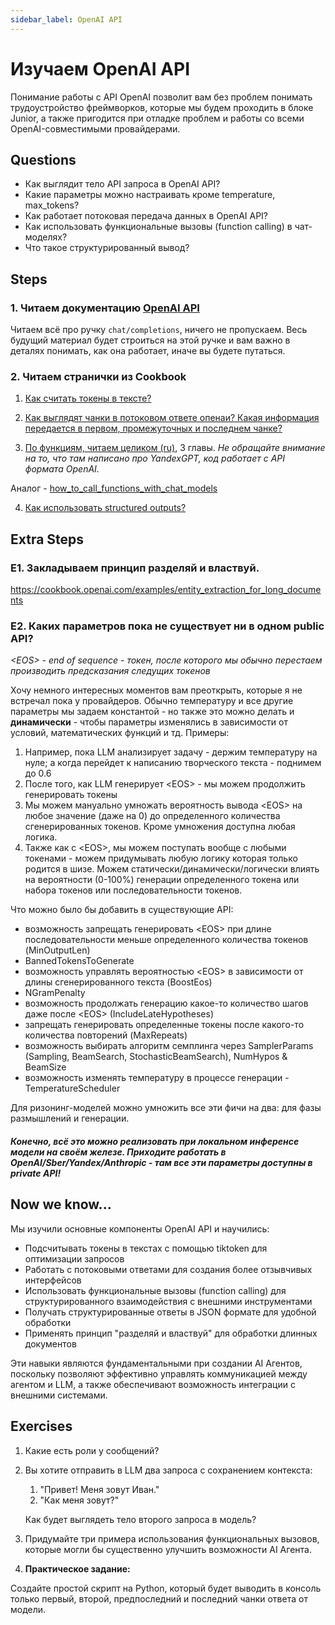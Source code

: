 ```yaml
---
sidebar_label: OpenAI API
---
```


# Изучаем OpenAI API

Понимание работы с API OpenAI позволит вам без проблем понимать трудоустройство фреймворков, которые мы будем проходить в блоке Junior, а также пригодится при отладке проблем и работы со всеми OpenAI-совместимыми провайдерами.

## Questions

- Как выглядит тело API запроса в OpenAI API?
- Какие параметры можно настраивать кроме temperature, max_tokens?
- Как работает потоковая передача данных в OpenAI API?
- Как использовать функциональные вызовы (function calling) в чат-моделях?
- Что такое структурированный вывод?

## Steps

### 1. Читаем документацию [OpenAI API](https://platform.openai.com/docs/api-reference)

Читаем всё про ручку `chat/completions`, ничего не пропускаем. Весь будущий материал будет строиться на этой ручке и вам важно в деталях понимать, как она работает, иначе вы будете путаться.

### 2. Читаем странички из Cookbook

1. [Как считать токены в тексте?](https://cookbook.openai.com/examples/how_to_count_tokens_with_tiktoken)

2. [Как выглядят чанки в потоковом ответе опенаи? Какая информация передается в первом, промежуточных и последнем чанке?](https://cookbook.openai.com/examples/how_to_stream_completions)

3. [По функциям, читаем целиком (ru)](https://www.ai-cookbook.ru/docs/guides/tools_yc/FC_why), 3 главы. *Не обращайте внимание на то, что там написано про YandexGPT, код работает с API формата OpenAI.*

Аналог - [how_to_call_functions_with_chat_models](https://cookbook.openai.com/examples/how_to_call_functions_with_chat_models)

4. [Как использовать structured outputs?](https://cookbook.openai.com/examples/how_to_use_structured_outputs)

## Extra Steps

### E1. Закладываем принцип разделяй и властвуй.

https://cookbook.openai.com/examples/entity_extraction_for_long_documents

### E2. Каких параметров пока не существует ни в одном public API?

*\<EOS> - end of sequence - токен, после которого мы обычно перестаем производить предсказания следущих токенов*

Хочу немного интересных моментов вам преоткрыть, которые я не встречал пока у провайдеров. Обычно температуру и все другие параметры мы задаем константой - но также это можно делать и **динамически** - чтобы параметры изменялись в зависимости от условий, математических функций и тд. Примеры:
1. Например, пока LLM анализирует задачу -  держим температуру на нуле; а когда перейдет к написанию творческого текста - поднимем до 0.6
2. После того, как LLM генерирует \<EOS> - мы можем продолжить генерировать токены
3. Мы можем мануально умножать вероятность вывода \<EOS> на любое значение (даже на 0) до определенного количества сгенерированных токенов. Кроме умножения доступна любая логика.
4. Также как с \<EOS>, мы можем поступать вообще с любыми токенами - можем придумывать любую логику которая только родится в шизе. Можем статически/динамически/логически влиять на вероятности (0-100%) генерации определенного токена или набора токенов или последовательности токенов.

Что можно было бы добавить в существующие API:
- возможность запрещать генерировать \<EOS> при длине последовательности меньше определенного количества токенов (MinOutputLen)
- BannedTokensToGenerate
- возможность управлять вероятностью \<EOS> в зависимости от длины сгенерированного текста (BoostEos)
- NGramPenalty
- возможность продолжать генерацию какое-то количество шагов даже после \<EOS> (IncludeLateHypotheses)
- запрещать генерировать определенные токены после какого-то количества повторений (MaxRepeats)
- возможность выбирать алгоритм семплинга через SamplerParams (Sampling, BeamSearch, StochasticBeamSearch), NumHypos & BeamSize
- возможность изменять температуру в процессе генерации - TemperatureScheduler

Для ризонинг-моделей можно умножить все эти фичи на два: для фазы размышлений и генерации.

##### Конечно, всё это можно реализовать при локальном инференсе модели на своём железе. Приходите работать в OpenAI/Sber/Yandex/Anthropic - там все эти параметры доступны в private API!

## Now we know...

Мы изучили основные компоненты OpenAI API и научились:
- Подсчитывать токены в текстах с помощью tiktoken для оптимизации запросов
- Работать с потоковыми ответами для создания более отзывчивых интерфейсов
- Использовать функциональные вызовы (function calling) для структурированного взаимодействия с внешними инструментами
- Получать структурированные ответы в JSON формате для удобной обработки
- Применять принцип "разделяй и властвуй" для обработки длинных документов

Эти навыки являются фундаментальными при создании AI Агентов, поскольку позволяют эффективно управлять коммуникацией между агентом и LLM, а также обеспечивают возможность интеграции с внешними системами.

## Exercises

1. Какие есть роли у сообщений?

2. Вы хотите отправить в LLM два запроса с сохранением контекста:
    1. "Привет! Меня зовут Иван."
    2. "Как меня зовут?"

    Как будет выглядеть тело второго запроса в модель?

3. Придумайте три примера использования функциональных вызовов, которые могли бы существенно улучшить возможности AI Агента.

4. **Практическое задание:**

Создайте простой скрипт на Python, который будет выводить в консоль только первый, второй, предпоследний и последний чанки ответа от модели.
